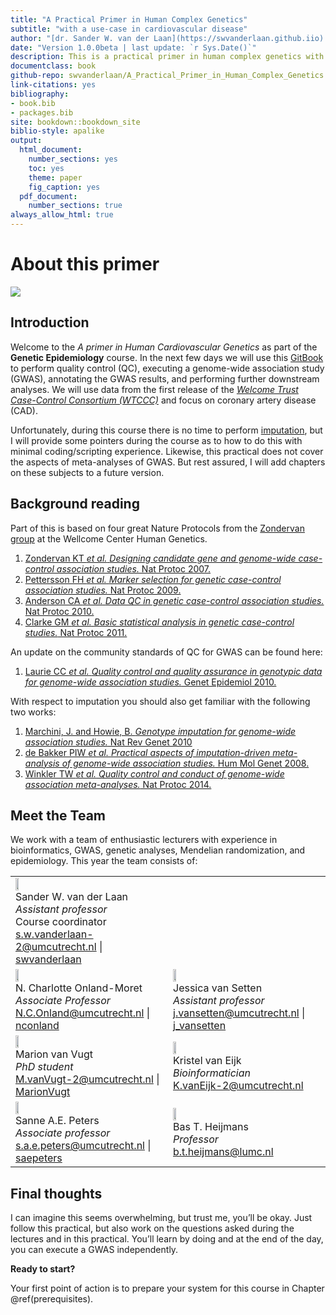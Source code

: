```yaml
--- 
title: "A Practical Primer in Human Complex Genetics"
subtitle: "with a use-case in cardiovascular disease"
author: "[dr. Sander W. van der Laan](https://swvanderlaan.github.iio) [![](img/twitter_circle_blue.png){width=2.5%}](https://www.twitter.com/swvanderlaan) [![](img/email_circle_blue.png){width=2.5%}](mailto:s.w.vanderlaan@gmail.com)"
date: "Version 1.0.0beta | last update: `r Sys.Date()`"
description: This is a practical primer in human complex genetics with a use-case in cardiovascular disease. The output format for this primer is bookdown::gitbook.
documentclass: book
github-repo: swvanderlaan/A_Practical_Primer_in_Human_Complex_Genetics
link-citations: yes
bibliography:
- book.bib
- packages.bib
site: bookdown::bookdown_site
biblio-style: apalike
output:
  html_document: 
    number_sections: yes
    toc: yes
    theme: paper
    fig_caption: yes
  pdf_document:
    number_sections: true
always_allow_html: true
---
```


# About this primer

![](img/banner_man_standing_dna.png)

## Introduction

Welcome to the _A primer in Human Cardiovascular Genetics_ as part of the **Genetic Epidemiology** course. In the next few days we will use this [GitBook](https://cjvanlissa.github.io/gitbook-demo/) to perform quality control (QC), executing a genome-wide association study (GWAS), annotating the GWAS results, and performing further downstream analyses. We will use data from the first release of the [*Welcome Trust Case-Control Consortium (WTCCC)*](https://www.wtccc.org.uk/ccc1/overview.html){target="_blank"} and focus on coronary artery disease (CAD). 

Unfortunately, during this course there is no time to perform [imputation](https://www.nature.com/articles/nrg2796), but I will provide some pointers during the course as to how to do this with minimal coding/scripting experience. Likewise, this practical does not cover the aspects of meta-analyses of GWAS. But rest assured, I will add chapters on these subjects to a future version. 


## Background reading

Part of this is based on four great Nature Protocols from the [Zondervan group](https://www.well.ox.ac.uk/research/research-groups/zondervan-group){target="_blank"} at the Wellcome Center Human Genetics.

1. [Zondervan KT _et al._ *Designing candidate gene and genome-wide case-control association studies.* Nat Protoc 2007.](https://www.ncbi.nlm.nih.gov/pubmed/17947991){target="_blank"}
2. [Pettersson FH _et al._ *Marker selection for genetic case-control association studies.* Nat Protoc 2009.](https://www.ncbi.nlm.nih.gov/pubmed/19390530){target="_blank"}
3. [Anderson CA _et al._ *Data QC in genetic case-control association studies.* Nat Protoc 2010.](https://www.ncbi.nlm.nih.gov/pubmed/21085122){target="_blank"}
4. [Clarke GM _et al._ *Basic statistical analysis in genetic case-control studies.* Nat Protoc 2011.](https://www.ncbi.nlm.nih.gov/pubmed/21293453){target="_blank"}

An update on the community standards of QC for GWAS can be found here:

1. [Laurie CC _et al._ *Quality control and quality assurance in genotypic data for genome-wide association studies.* Genet Epidemiol 2010.](https://www.ncbi.nlm.nih.gov/pubmed/20718045){target="_blank"}

With respect to imputation you should also get familiar with the following two works:

1. [Marchini, J. and Howie, B. *Genotype imputation for genome-wide association studies.* Nat Rev Genet 2010](https://doi.org/10.1038/nrg2796){target="_blank"}
2. [de Bakker PIW _et al._ *Practical aspects of imputation-driven meta-analysis of genome-wide association studies.* Hum Mol Genet 2008.](https://www.ncbi.nlm.nih.gov/pubmed/18852200){target="_blank"}
3. [Winkler TW _et al._ *Quality control and conduct of genome-wide association meta-analyses.* Nat Protoc 2014.](https://www.ncbi.nlm.nih.gov/pubmed/24762786){target="_blank"}


## Meet the Team

We work with a team of enthusiastic lecturers with experience in bioinformatics, GWAS, genetic analyses, Mendelian randomization, and epidemiology. This year the team consists of:

| | |
|---|---|
| ![](img/sander_vander_laan.jpg){width=15%}</br>Sander W. van der Laan</br>_Assistant professor_</br>Course coordinator</br><s.w.vanderlaan-2@umcutrecht.nl> \| [swvanderlaan](http://www.twitter.com/swvanderlaan){target="_blank"} |  |
| ![](img/charlotte_onland.jpg){width=15%}</br>N. Charlotte Onland-Moret</br>_Associate Professor_</br><N.C.Onland@umcutrecht.nl> \| [nconland](http://www.twitter.com/nconland){target="_blank"} | ![](img/jessica_van_setten.jpg){width=15%}</br>Jessica van Setten</br>_Assistant professor_</br><j.vansetten@umcutrecht.nl> \| [j_vansetten](http://www.twitter.com/j_vansetten){target="_blank"} |
| ![](img/marion_van_vugt.jpg){width=15%}</br>Marion van Vugt</br>_PhD student_</br><M.vanVugt-2@umcutrecht.nl> \| [MarionVugt](http://www.twitter.com/MarionVugt){target="_blank"} | ![](img/kristel_van_eijk.jpg){width=15%}</br>Kristel van Eijk</br>_Bioinformatician_</br><K.vanEijk-2@umcutrecht.nl> |
| ![](img/sanne_peters.jpg){width=15%}</br>Sanne A.E. Peters</br>_Associate professor_</br><s.a.e.peters@umcutrecht.nl> \| [saepeters](http://www.twitter.com/saepeters){target="_blank"} | ![](img/bas_heijmans.jpeg){width=15%}</br>Bas T. Heijmans</br>_Professor_</br><b.t.heijmans@lumc.nl> |

<!-- ![](img/sander_vander_laan.jpg){width=15%}</br> -->
<!-- Sander W. van der Laan</br> -->
<!-- _Assistant professor_</br> -->
<!-- Course coordinator</br> -->
<!-- <s.w.vanderlaan-2@umcutrecht.nl> \| [swvanderlaan](http://www.twitter.com/swvanderlaan){target="_blank"} -->

<!-- ![](img/charlotte_onland.jpg){width=15%}</br> -->
<!-- Charlotte Onland-Moret</br> -->
<!-- _Associate Professor_</br> -->
<!-- <N.C.Onland@umcutrecht.nl> \| [nconland](http://www.twitter.com/nconland){target="_blank"} -->

<!-- ![](img/jessica_van_setten.jpg){width=15%}</br> -->
<!-- Jessica van Setten</br> -->
<!-- _Assistant professor_</br> -->
<!-- <j.vansetten@umcutrecht.nl> \| [j_vansetten](http://www.twitter.com/j_vansetten){target="_blank"} -->

<!-- ![](img/marion_van_vugt.jpg){width=15%}</br> -->
<!-- Marion van Vugt</br> -->
<!-- _PhD student_</br> -->
<!-- <M.vanVugt-2@umcutrecht.nl> \| [MarionVugt](http://www.twitter.com/MarionVugt){target="_blank"} -->

<!-- ![](img/kristel_van_eijk.jpg){width=15%}</br> -->
<!-- Kristel van Eijk</br> -->
<!-- _Bioinformatician_</br> -->
<!-- <K.vanEijk-2@umcutrecht.nl> -->


## Final thoughts

I can imagine this seems overwhelming, but trust me, you'll be okay. Just follow this practical, but also work on the questions asked during the lectures and in this practical. You'll learn by doing and at the end of the day, you can execute a GWAS independently.

**Ready to start?**

Your first point of action is to prepare your system for this course in Chapter \@ref(prerequisites).

